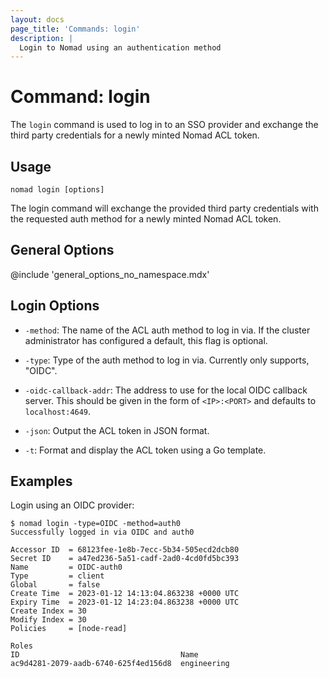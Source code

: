 ```yaml
---
layout: docs
page_title: 'Commands: login'
description: |
  Login to Nomad using an authentication method
---
```


# Command: login

The `login` command is used to log in to an SSO provider and exchange the third
party credentials for a newly minted Nomad ACL token.

## Usage

```plaintext
nomad login [options]
```

The login command will exchange the provided third party credentials with the
requested auth method for a newly minted Nomad ACL token.

## General Options

@include 'general_options_no_namespace.mdx'

## Login Options

- `-method`: The name of the ACL auth method to log in via. If the cluster
  administrator has configured a default, this flag is optional.

- `-type`: Type of the auth method to log in via. Currently only supports, "OIDC".

- `-oidc-callback-addr`: The address to use for the local OIDC callback server.
  This should be given in the form of `<IP>:<PORT>` and defaults to
  `localhost:4649`.

- `-json`: Output the ACL token in JSON format.

- `-t`: Format and display the ACL token using a Go template.

## Examples

Login using an OIDC provider:

```shell-session
$ nomad login -type=OIDC -method=auth0
Successfully logged in via OIDC and auth0

Accessor ID  = 68123fee-1e8b-7ecc-5b34-505ecd2dcb80
Secret ID    = a47ed236-5a51-cadf-2ad0-4cd0fd5bc393
Name         = OIDC-auth0
Type         = client
Global       = false
Create Time  = 2023-01-12 14:13:04.863238 +0000 UTC
Expiry Time  = 2023-01-12 14:23:04.863238 +0000 UTC
Create Index = 30
Modify Index = 30
Policies     = [node-read]

Roles
ID                                    Name
ac9d4281-2079-aadb-6740-625f4ed156d8  engineering
```
